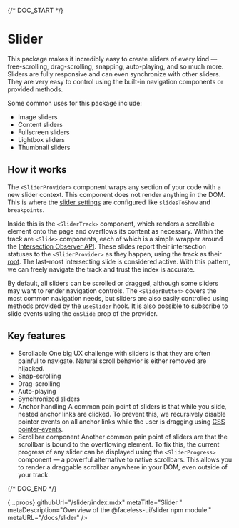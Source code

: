 
{/* DOC_START */}

# Slider

<PackageInfo packageSlug="slider" />

This package makes it incredibly easy to create sliders of every kind — free-scrolling, drag-scrolling, snapping, auto-playing, and so much more. Sliders are fully responsive and can even synchronize with other sliders. They are very easy to control using the built-in navigation components or provided methods.

Some common uses for this package include:

- Image sliders
- Content sliders
- Fullscreen sliders
- Lightbox sliders
- Thumbnail sliders

## How it works

The `<SliderProvider>` component wraps any section of your code with a new slider context. This component does not render anything in the DOM. This is where the [slider settings](/docs/slider/api#sliderprovider-props)  are configured like `slidesToShow` and `breakpoints`.

Inside this is the `<SliderTrack>` component, which renders a scrollable element onto the page and overflows its content as necessary. Within the track are `<Slide>` components, each of which is a simple wrapper around the [Intersection Observer API](https://developer.mozilla.org/en-US/docs/Web/API/Intersection_Observer_API). These slides report their intersection statuses to the `<SliderProvider>` as they happen, using the track as their [root](https://developer.mozilla.org/en-US/docs/Web/API/IntersectionObserver/root). The last-most intersecting slide is considered active. With this pattern, we can freely navigate the track and trust the index is accurate.

By default, all sliders can be scrolled or dragged, although some sliders may want to render navigation controls. The `<SliderButton>` covers the most common navigation needs, but sliders are also easily controlled using methods provided by the `useSlider` hook. It is also possible to subscribe to slide events using the `onSlide` prop of the provider.

## Key features

- Scrollable
  One big UX challenge with sliders is that they are often painful to navigate. Natural scroll behavior is either removed are hijacked.
- Snap-scrolling
- Drag-scrolling
- Auto-playing
- Synchronized sliders
- Anchor handling
  A common pain point of sliders is that while you slide, nested anchor links are clicked. To prevent this, we recursively disable pointer events on all anchor links while the user is dragging using [CSS pointer-events](https://developer.mozilla.org/en-US/docs/Web/CSS/pointer-events).
- Scrollbar component
  Another common pain point of sliders are that the scrollbar is bound to the overflowing element. To fix this, the current progress of any slider can be displayed using the `<SliderProgress>` component — a powerful alternative to native scrollbars. This allows you to render a draggable scrollbar anywhere in your DOM, even outside of your track.

{/* DOC_END */}

  {...props}
  githubUrl="/slider/index.mdx"
  metaTitle="Slider "
  metaDescription="Overview of the @faceless-ui/slider npm module."
  metaURL="/docs/slider"
/>
